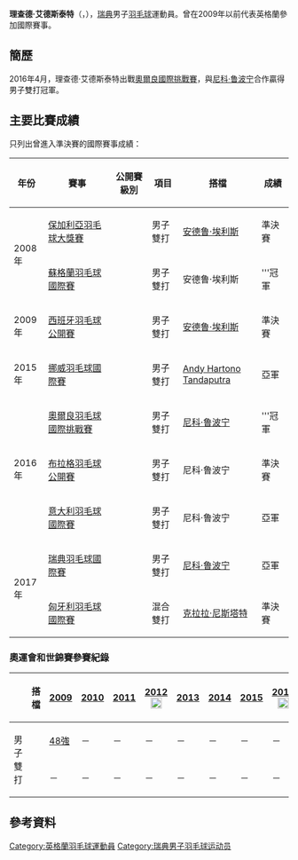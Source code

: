 {{noteTA|G1=Badminton}}
{{Infobox 羽球選手
| playername              = 理查德·艾德斯泰特<br/>{{lang|sv|Richard Eidestedt}}
| image                   = 
| size                    = 
| caption                 = 
| birth_name              = 
| date_of_birth           = {{birth_date_and_age|1987|6|20}}
| place_of_birth          = 
| height                  = 
| weight                  = 
| event                   = 男子雙打、混合雙打
| country                 = {{ENG}}<br/>{{SWE}}
| years_started           = 
| handedness              = 
| coach                   = 
| highest_ranking         = 第29位（男雙-[[安德鲁·埃利斯|埃利斯]]）
| date_of_highest_ranking = 2010年1月21日<ref name="ranking">{{en}}[http://bwfcontent.tournamentsoftware.com/ranking/player.aspx?id=11835&player=107960 World Ranking - Ranking of Richard EIDESTEDT (53849)]</ref>
| current_ranking         = 第92位（男雙-[[尼科·鲁波宁|鲁波宁]]）<br/>第185位（男雙-[[Andy_Hartono_Tandaputra|Tandaputra]]）
| date_of_current_ranking = 2016年9月8日<ref>{{en}}[http://bwfcontent.tournamentsoftware.com/ranking/category.aspx?id=11835&category=472 BWF World Ranking - BWF世界排名榜 (9/8/2016) - Men's singles]</ref><ref>{{en}}[http://bwfcontent.tournamentsoftware.com/ranking/category.aspx?id=11835&category=474 BWF World Ranking - BWF世界排名榜 (9/8/2016) - Men's doubles] {{Wayback|url=http://bwfcontent.tournamentsoftware.com/ranking/category.aspx?id=11835&category=474 |date=20170305004722 }}</ref>
| played                  = 96勝–64負（男雙）<br/>20勝–17負（混雙）
| titles                  = 
| bwf_profile             = 58408DFA-099A-4904-9F11-4D9FACCE2329
| bwf_id                  = 53849
| updated                 = 2016年9月10日
}}
{{MedalTableTop}}
{{MedalSport | 男子[[羽毛球|羽毛球]]}}
{{MedalCountry | {{ENG}}}}
{{MedalCountry | {{SWE}}}}
{{MedalBottom}}
'''理查德·艾德斯泰特'''（{{lang-sv|'''Richard Eidestedt'''}}，{{bd|1987年|6月20日||}}），[[瑞典|瑞典]]男子[[羽毛球|羽毛球]]運動員。曾在2009年以前代表英格蘭參加國際賽事。

==簡歷==
2016年4月，理查德·艾德斯泰特出戰[[2016年奧爾良羽毛球國際挑戰賽|奧爾良國際挑戰賽]]，與[[尼科·鲁波宁|尼科·鲁波宁]]合作贏得男子雙打冠軍。

==主要比賽成績==
只列出曾進入準決賽的國際賽事成績：
{| class=wikitable style="text-align:center; font-size:small;" 
!width="50"|年份
!width="180"|賽事
!width="80"|公開賽級別
!width="60"|項目
!width="160"|搭檔
!width="50"|成績
|-
!rowspan="2"|2008年
|[[2008年保加利亞羽毛球大獎賽|保加利亞羽毛球大獎賽]]
|{{BWFGP}}
|男子雙打
|[[安德鲁·埃利斯|安德鲁·埃利斯]]
|bgcolor="#b8860b"|準決賽
|-
|[[2008年蘇格蘭羽毛球國際賽|蘇格蘭羽毛球國際賽]]
|{{BWFIC}}
|男子雙打
|安德鲁·埃利斯
|bgcolor="gold"|'''冠軍
|-
!rowspan="1"|2009年
|[[2009年西班牙羽毛球公開賽|西班牙羽毛球公開賽]]
|{{BWFIC}}
|男子雙打
|[[安德鲁·埃利斯|安德鲁·埃利斯]]
|bgcolor="#b8860b"|準決賽
|-
!rowspan="1"|2015年
|[[2015年挪威羽毛球國際賽|挪威羽毛球國際賽]]
|{{BWFIS}}
|男子雙打
|[[Andy_Hartono_Tandaputra|Andy Hartono Tandaputra]]
|bgcolor="silver"|亞軍
|-
!rowspan="3"|2016年
|[[2016年奧爾良羽毛球國際挑戰賽|奧爾良羽毛球國際挑戰賽]]
|{{BWFIC}}
|男子雙打
|[[尼科·鲁波宁|尼科·鲁波宁]]
|bgcolor="gold"|'''冠軍
|-
|[[2016年布拉格羽毛球公開賽|布拉格羽毛球公開賽]]
|{{BWFIC}}
|男子雙打
|尼科·鲁波宁
|bgcolor="#b8860b"|準決賽
|-
|[[2016年意大利羽毛球國際賽|意大利羽毛球國際賽]]
|{{BWFIC}}
|男子雙打
|尼科·鲁波宁
|bgcolor="silver"|亞軍
|-
!rowspan="2"|2017年
|[[2017年瑞典羽毛球國際賽|瑞典羽毛球國際賽]]
|{{BWFIS}}
|男子雙打
|[[尼科·鲁波宁|尼科·鲁波宁]]
|bgcolor="silver"|亞軍
|-
|[[2017年匈牙利羽毛球國際賽|匈牙利羽毛球國際賽]]
|{{BWFIS}}
|混合雙打
|[[克拉拉·尼斯塔特|克拉拉·尼斯塔特]]
|bgcolor="#b8860b"|準決賽
|}
{{BWF賽事級別索引}}

===奧運會和世錦賽參賽紀錄===
{| class=wikitable style="text-align:center; font-size:small;" 
!
!搭檔
!width="50"|[[2009年世界羽毛球錦標賽|2009]]
!width="50"|[[2010年世界羽毛球錦標賽|2010]]
!width="50"|[[2011年世界羽毛球錦標賽|2011]]
!width="80"|[[2012年夏季奧林匹克運動會羽毛球比賽|2012]] [[File:Olympic_rings_without_rims.svg|20px]]
!width="50"|[[2013年世界羽毛球錦標賽|2013]]
!width="50"|[[2014年世界羽毛球錦標賽|2014]]
!width="50"|[[2015年世界羽毛球錦標賽|2015]]
!width="80"|[[2016年夏季奧林匹克運動會羽毛球比賽|2016]] [[File:Olympic_rings_without_rims.svg|20px]]
!width="50"|[[2017年世界羽毛球錦標賽|2017]]
|-
!rowspan="2" width="80"|男子雙打
|align="left"|{{nowrap|[[安德鲁·埃利斯|安德鲁·埃利斯]]}}
|[[2009年世界羽毛球錦標賽男子雙打項目|48強]]
|－
|－
|－
|－
|－
|－
|－
|－
|-
|align="left"|{{nowrap|[[尼科·鲁波宁|尼科·鲁波宁]]}}
|－
|－
|－
|－
|－
|－
|－
|－
|[[2017年世界羽毛球錦標賽男子雙打項目|48強]]
|}

==參考資料==
{{Reflist}}

{{DEFAULTSORT:Eidestedt, Richard}}
[[Category:英格蘭羽毛球運動員|Category:英格蘭羽毛球運動員]]
[[Category:瑞典男子羽毛球运动员|Category:瑞典男子羽毛球运动员]]